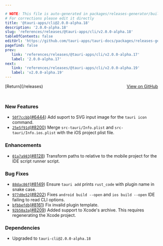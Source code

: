 ```yaml
---

# NOTE: This file is auto-generated in packages/releases-generator/build.ts
# For corrections please edit it directly
title: '@tauri-apps/cli@2.0.0-alpha.18'
description: '2.0.0-alpha.18'
slug: 'references/releases/@tauri-apps/cli/v2.0.0-alpha.18'
tableOfContents: false
editUrl: 'https://github.com/tauri-apps/tauri-docs/packages/releases-generator/build.ts'
pagefind: false
prev:
   link: 'references/releases/@tauri-apps/cli/v2.0.0-alpha.17'
   label: '2.0.0-alpha.17'
next:
   link: 'references/releases/@tauri-apps/cli/v2.0.0-alpha.19'
   label: 'v2.0.0-alpha.19'
---
```


			

<ReleaseSidebar slug="references/releases/@tauri-apps/cli"  packageName="@tauri-apps/cli" />

<div style="margin-bottom:3rem; display: flex; justify-content: space-between; align-items: center"><span>[Return](/releases)</span><span><a href="https://github.com/tauri-apps/tauri/releases/tag/@tauri-apps/cli-v2.0.0-alpha.18">View on GitHub</a></span></div>

### New Features

- [`50f7ccbb`](https://www.github.com/tauri-apps/tauri/commit/50f7ccbbf3467f33cc7dd1cca53125fec6eda1c6)([#6444](https://www.github.com/tauri-apps/tauri/pull/6444)) Add suport to SVG input image for the `tauri icon` command.
- [`25e5f91d`](https://www.github.com/tauri-apps/tauri/commit/25e5f91dae7fe2bbc1ba4317d5d829402bfd1d50)([#8200](https://www.github.com/tauri-apps/tauri/pull/8200)) Merge `src-tauri/Info.plist` and `src-tauri/Info.ios.plist` with the iOS project plist file.

### Enhancements

- [`01a7a983`](https://www.github.com/tauri-apps/tauri/commit/01a7a983aba2946b455a608b8a6a4b08cb25fc11)([#8128](https://www.github.com/tauri-apps/tauri/pull/8128)) Transform paths to relative to the mobile project for the IDE script runner script.

### Bug Fixes

- [`88dac86f`](https://www.github.com/tauri-apps/tauri/commit/88dac86f3b301d1919df6473a9e20f46b560f29b)([#8149](https://www.github.com/tauri-apps/tauri/pull/8149)) Ensure `tauri add` prints `rust_code` with plugin name in snake case.
- [`977d0e52`](https://www.github.com/tauri-apps/tauri/commit/977d0e52f14b1ad01c86371765ef25b36572459e)([#8202](https://www.github.com/tauri-apps/tauri/pull/8202)) Fixes `android build --open` and `ios build --open` IDE failing to read CLI options.
- [`bfbbefdb`](https://www.github.com/tauri-apps/tauri/commit/bfbbefdb9e13ed1f42f6db7fa9ceaa84db1267e9)([#8161](https://www.github.com/tauri-apps/tauri/pull/8161)) Fix invalid plugin template.
- [`92b50a3a`](https://www.github.com/tauri-apps/tauri/commit/92b50a3a398c9d55b6992a8f5c2571e4d72bdaaf)([#8209](https://www.github.com/tauri-apps/tauri/pull/8209)) Added support to Xcode&#39;s archive. This requires regenerating the Xcode project.

### Dependencies

- Upgraded to `tauri-cli@2.0.0-alpha.18`

